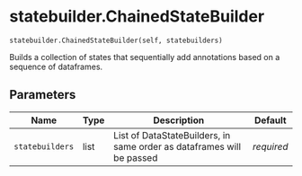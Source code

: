# statebuilder.ChainedStateBuilder { #nglui.statebuilder.ChainedStateBuilder }

`statebuilder.ChainedStateBuilder(self, statebuilders)`

Builds a collection of states that sequentially add annotations based on a sequence of dataframes.

## Parameters

| Name            | Type   | Description                                                           | Default    |
|-----------------|--------|-----------------------------------------------------------------------|------------|
| `statebuilders` | list   | List of DataStateBuilders, in same order as dataframes will be passed | _required_ |
